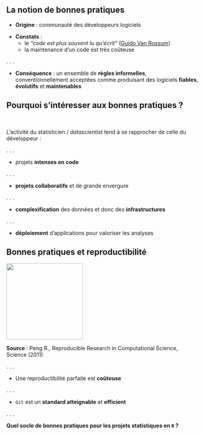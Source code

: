 ## La notion de bonnes pratiques

- [**Origine**]{.blue2} : communauté des développeurs logiciels

::: {.incremental}
- [**Constats**]{.blue2} :
    - le [_"code est plus souvent lu qu'écrit"_]{.green2} ([Guido Van Rossum](https://fr.wikipedia.org/wiki/Guido_van_Rossum))
    - la maintenance d'un code est très coûteuse
:::

. . .

- [**Conséquence**]{.blue2} : un ensemble de [**règles informelles**]{.orange},
conventionnellement acceptées comme produisant des logiciels [**fiables**]{.orange}, [**évolutifs**]{.orange} et [**maintenables**]{.orange}


## Pourquoi s'intéresser aux bonnes pratiques ? {.smaller}

<br>

L'activité du statisticien / *datascientist* tend à se rapprocher de celle du développeur :

. . .

- projets [**intenses en code**]{.orange}

. . .

- [**projets collaboratifs**]{.orange} et de grande envergure

. . .


- [**complexification**]{.orange} des données et donc des [**infrastructures**]{.orange}

. . .

- [**déploiement**]{.orange} d'applications pour valoriser les analyses

## Bonnes pratiques et reproductibilité {.smaller}

![](img/reprospectrum.png){height="200" fig-align="center"}

**Source** : Peng R., Reproducible Research in Computational Science, Science (2011)

. . .

- Une reproductibilité parfaite est [**coûteuse**]{.orange}

. . .

- `Git` est un [**standard atteignable**]{.orange} et [**efficient**]{.orange}

. . .

::: {.callout-note}
**Quel socle de bonnes pratiques pour les projets statistiques en `R` ?**
:::

